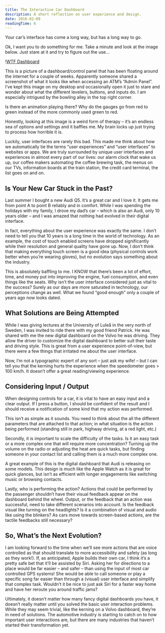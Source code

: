 ```yaml
---
title: The Interactive Car Dashboard
description: A short reflection on user experience and design.
date: 2016-02-09
readingTime: 6
---
```


Your car’s interface has come a long way, but has a long way to go.

Ok, I want you to do something for me. Take a minute and look at the image below. Just stare at it and try to figure out the use&#8230;

!<a href="/images/articles/ecoatm.jpg">WTF Dashboard</a>

This is a picture of a dashboard/control panel that has been floating around the internet for a couple of weeks. Apparently someone shared a screenshot of what it looks like when accessing an ATM’s “Admin Panel”. I’ve kept this image on my desktop and occasionally open it just to stare and wonder about what the different levelers, buttons, and inputs do. I am especially intrigued by the bowling alley in the top right corner.

Is there an animation playing there? Why do the gauges go from red to green instead of the more commonly used green to red.

Honestly, looking at this image is a weird form of therapy &#8211; it’s an endless sea of options and settings and it baffles me. My brain locks up just trying to process how horrible it is.

Luckily, user interfaces are rarely this bad. This made me think about how we automatically tie the terms “user experiences” and “user interfaces” to websites or apps. We are truly surrounded by unique user interfaces and experiences in almost every part of our lives: our alarm clock that wake us up, our coffee makers automating the coffee brewing task, the menus on our TVs, information boards at the train station, the credit card terminal, the list goes on and on.

## Is Your New Car Stuck in the Past?

Last summer I bought a new Audi Q5. It’s a great car and I love it. It gets me from point A to point B reliably and in comfort. While I was spending the holidays with my family, I drove my dad’s car &#8211; which is also an Audi, only 10 years older &#8211; and I was amazed that nothing had evolved in their digital interface.

In fact, everything about the user experience was exactly the same. I don’t need to tell you that 10 years is a long time in the world of technology. As an example, the cost of touch enabled screens have dropped significantly while their resolution and general quality have gone up. Now, I don’t think that making everything touch screen is a good idea (physical controls work better when you’re wearing gloves), but no evolution says something about the industry.

This is absolutely baffling to me. I KNOW that there’s been a lot of effort, time, and money put into improving the engine, fuel consumption, and even things like the seats. Why isn’t the user interface considered just as vital to the success? Surely as our days are more saturated in technology, our perceptions change as well. What we found “good enough” only a couple of years ago now looks dated.

## What Solutions are Being Attempted

While I was giving lectures at the University of Luleå in the very north of Sweden, I was invited to ride there with my good friend Patrick. He was shared with me the new digital dashboard on the Volvo he was driving. They allow the driver to customize the digital dashboard to better suit their taste and driving style. This is great from a user experience point-of-view, but there were a few things that irritated me about the user interface.

Now, I’m not a typographic expert of any sort &#8211; just ask my wife! &#8211; but I can tell you that the kerning hurts the experience when the speedometer goes > 100 km/h. It doesn’t offer a great reading/viewing experience.

## Considering Input / Output

When designing controls for a car, it is vital to have an easy input and a clear output. If I press a button, I should be confident of the result and I should receive a notification of some kind that my action was performed.

This isn’t as simple as it sounds. You need to think about the all the different parameters that are attached to that action; in what situation is the action being performed (standing still in park, highway driving, at a red light, etc.)

Secondly, it is important to scale the difficulty of the tasks. Is it an easy task or a more complex one that will require more concentration? Turning up the volume on the radio or adjusting the heat are quick tasks, but finding someone in your contact list and calling them is a much more complex one.

A great example of this is the digital dashboard that Audi is releasing on some models. This design is much like the Apple Watch as it is great for quick glances, but isn’t as efficient with longer engagements like switching music or browsing contacts.

Lastly, who is performing the action? Actions that could be performed by the passenger shouldn’t have their visual feedback appear on the dashboard behind the wheel. Output, or the feedback that an action was successful, need to take different scenarios into account. Is the feedback visual like turning on the headlights? Is it a combination of visual and audio like using the blinkers? As cars move towards screen-based actions, are the tactile feedbacks still necessary?

## So, What’s the Next Evolution?

I am looking forward to the time when we’ll see more actions that are voice controlled as that should translate to more accessibility and safety (as long as they work!). If, as anticipated, Apple builds their own car, I think it’s a pretty safe bet that it’ll be assisted by Siri. Asking her for directions to a place would be far easier &#8211; and safer &#8211; than using the input of most car controlled GPS systems! She would be able to call someone or play a specific song far easier than through a (visual) user interface and simplify that complex task. Wouldn’t it be nice to just ask Siri for a faster way home and have her reroute you around traffic jams?

Ultimately, it doesn’t matter how many fancy digital dashboards you have, it doesn’t really matter until you solved the basic user interaction problems. While they may seem trivial, like the kerning on a Volvo dashboard, they’re in need of solutions. The automotive industry is starting to catch on to how important user interactions are, but there are many industries that haven’t started their transformation yet.
